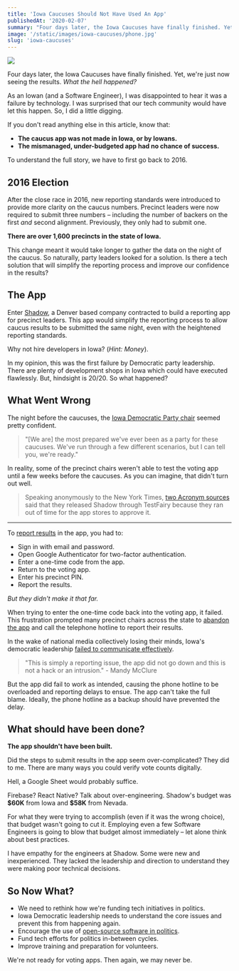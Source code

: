 ```yaml
---
title: 'Iowa Caucuses Should Not Have Used An App'
publishedAt: '2020-02-07'
summary: "Four days later, the Iowa Caucuses have finally finished. Yet, we're just now seeing the results. What the hell happened?"
image: '/static/images/iowa-caucuses/phone.jpg'
slug: 'iowa-caucuses'
---
```



[![](/static/images/iowa-caucuses/phone.jpg)](https://www.thenation.com/article/politics/iowa-caucus-defense/)

Four days later, the Iowa Caucuses have finally finished.
Yet, we're just now seeing the results. _What the hell happened?_

As an Iowan (and a Software Engineer), I was disappointed to hear it was a failure by technology.
I was surprised that our tech community would have let this happen.
So, I did a little digging.

If you don't read anything else in this article, know that:

- **The caucus app was not made in Iowa, or by Iowans.**
- **The mismanaged, under-budgeted app had no chance of success.**

To understand the full story, we have to first go back to 2016.

## 2016 Election

After the close race in 2016, new reporting standards were introduced to provide more clarity on the caucus numbers.
Precinct leaders were now required to submit three numbers – including the number of backers on the first _and_ second alignment.
Previously, they only had to submit one.

**There are over 1,600 precincts in the state of Iowa.**

This change meant it would take longer to gather the data on the night of the caucus.
So naturally, party leaders looked for a solution.
Is there a tech solution that will simplify the reporting process and improve our confidence in the results?

## The App

Enter [Shadow](https://shadowinc.io/), a Denver based company contracted to build a reporting app for precinct leaders.
This app would simplify the reporting process to allow caucus results to be submitted the same night, even with the heightened reporting standards.

Why not hire developers in Iowa? (_Hint: Money_).

In my opinion, this was the first failure by Democratic party leadership.
There are plenty of development shops in Iowa which could have executed flawlessly.
But, hindsight is 20/20. So what happened?

## What Went Wrong

The night before the caucuses, the [Iowa Democratic Party chair](https://theweek.com/speedreads/893600/iowa-democratic-party-chair-monday-most-prepared-weve-ever-been) seemed pretty confident.

> "[We are] the most prepared we've ever been as a party for these caucuses. We've run through a few different scenarios, but I can tell you, we're ready."

In reality, some of the precinct chairs weren't able to test the voting app until a few weeks before the caucuses.
As you can imagine, that didn't turn out well.

> Speaking anonymously to the New York Times, [two Acronym sources](https://fortune.com/2020/02/06/shadow-app-acronym-iowa-caucus-results/) said that they released Shadow through TestFairy because they ran out of time for the app stores to approve it.

<Tweet id="1224773796307050497" />

---

To [report results](https://www.vice.com/en_ca/article/y3m33x/heres-the-shadow-inc-app-that-failed-in-iowa-last-night) in the app, you had to:

- Sign in with email and password.
- Open Google Authenticator for two-factor authentication.
- Enter a one-time code from the app.
- Return to the voting app.
- Enter his precinct PIN.
- Report the results.

_But they didn't make it that far._

When trying to enter the one-time code back into the voting app, it failed.
This frustration prompted many precinct chairs across the state to [abandon the app](https://www.nytimes.com/2020/02/03/us/politics/iowa-caucus-app.html)
and call the telephone hotline to report their results.

In the wake of national media collectively losing their minds, Iowa's democratic leadership [failed to communicate effectively](https://www.nytimes.com/2020/02/03/us/politics/iowa-caucuses.html).

> "This is simply a reporting issue, the app did not go down and this is not a hack or an intrusion." - Mandy McClure

But the app did fail to work as intended, causing the phone hotline to be overloaded and reporting delays to ensue.
The app can't take the full blame. Ideally, the phone hotline as a backup should have prevented the delay.

<Tweet id="1224731127824424961" />

## What should have been done?

**The app shouldn't have been built.**

Did the steps to submit results in the app seem over-complicated?
They did to me. There are many ways you could verify vote counts digitally.

Hell, a Google Sheet would probably suffice.

<Tweet id="1224820390398005250" />

Firebase? React Native? Talk about over-engineering.
Shadow's budget was **\$60K** from Iowa and **\$58K** from Nevada.

For what they were trying to accomplish (even if it was the wrong choice), that budget wasn't going to cut it.
Employing even a few Software Engineers is going to blow that budget almost immediately – let alone think about best practices.

I have empathy for the engineers at Shadow. Some were new and inexperienced.
They lacked the leadership and direction to understand they were making poor technical decisions.

<Tweet id="1224821360897097728" />

## So Now What?

- We need to rethink how we're funding tech initiatives in politics.
- Iowa Democratic leadership needs to understand the core issues and prevent this from happening again.
- Encourage the use of [open-source software in politics](https://blogs.microsoft.com/on-the-issues/2019/09/24/electionguard-available-today-to-enable-secure-verifiable-voting/).
- Fund tech efforts for politics in-between cycles.
- Improve training and preparation for volunteers.

We're not ready for voting apps. Then again, we may never be.
